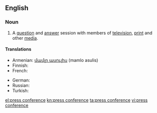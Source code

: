 ==English==

===Noun===
{{en-noun}}

# A [[question]] and [[answer]] session with members of [[television]], [[print]] and other [[media]].

====Translations====
{{trans-top|question and answer session with members of television, print and other media}}
* Armenian: [[մամլո ասուլիս]] (mamlo asulis)
* Finnish: {{t|fi|lehdistötilaisuus}}
* French: {{t-|fr|conférence de presse|f}}
{{trans-mid}}
* German: {{t+|de|Pressekonferenz|f}}
* Russian: {{t+|ru|пресс-конференция|f|tr=press-konferencija}}
* Turkish: {{t|tr|basın konferansı}}
{{trans-bottom}}

[[el:press conference]]
[[kn:press conference]]
[[ta:press conference]]
[[vi:press conference]]